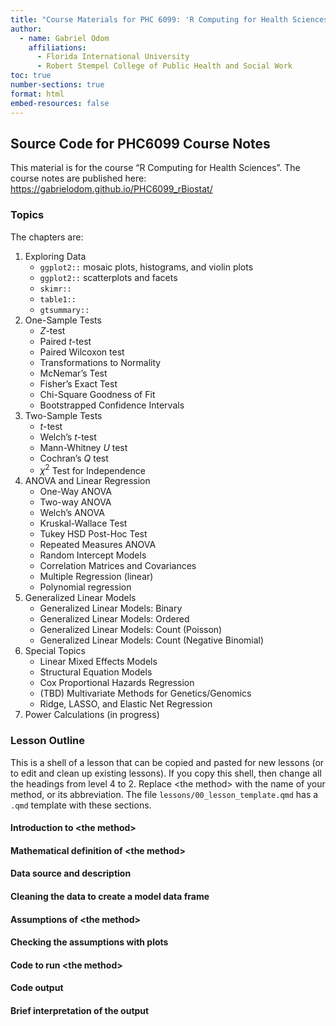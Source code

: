 ```yaml
---
title: "Course Materials for PHC 6099: 'R Computing for Health Sciences'"
author:
  - name: Gabriel Odom
    affiliations:
      - Florida International University
      - Robert Stempel College of Public Health and Social Work
toc: true
number-sections: true
format: html
embed-resources: false
---
```



## Source Code for PHC6099 Course Notes

This material is for the course "R Computing for Health Sciences". The course notes are published here: <https://gabrielodom.github.io/PHC6099_rBiostat/>


### Topics  
The chapters are:

1. Exploring Data  
    - `ggplot2::` mosaic plots, histograms, and violin plots
    - `ggplot2::` scatterplots and facets
    <!-- - `rayshader::` -->
    - `skimr::`
    - `table1::`
    - `gtsummary::`
2. One-Sample Tests  
    - $Z$-test
    - Paired $t$-test
    - Paired Wilcoxon test
    - Transformations to Normality
    - McNemar's Test 
    - Fisher's Exact Test
    - Chi-Square Goodness of Fit
    - Bootstrapped Confidence Intervals
3. Two-Sample Tests  
    - $t$-test
    - Welch's $t$-test
    - Mann-Whitney $U$ test
    - Cochran's $Q$ test
    - $\chi^2$ Test for Independence
4. ANOVA and Linear Regression  
    - One-Way ANOVA
    - Two-way ANOVA
    - Welch's ANOVA
    - Kruskal-Wallace Test
    - Tukey HSD Post-Hoc Test
    - Repeated Measures ANOVA
    - Random Intercept Models
    - Correlation Matrices and Covariances
    - Multiple Regression (linear)
    - Polynomial regression
5. Generalized Linear Models  
    - Generalized Linear Models: Binary
    - Generalized Linear Models: Ordered
    - Generalized Linear Models: Count (Poisson)
    - Generalized Linear Models: Count (Negative Binomial)
6. Special Topics  
    - Linear Mixed Effects Models
    - Structural Equation Models
    - Cox Proportional Hazards Regression
    - (TBD) Multivariate Methods for Genetics/Genomics
    - Ridge, LASSO, and Elastic Net Regression
7. Power Calculations (in progress)


### Lesson Outline
This is a shell of a lesson that can be copied and pasted for new lessons (or to edit and clean up existing lessons). If you copy this shell, then change all the headings from level 4 to 2. Replace \<the method\> with the name of your method, or its abbreviation. The file `lessons/00_lesson_template.qmd` has a `.qmd` template with these sections.

#### Introduction to \<the method\>
#### Mathematical definition of \<the method\>
#### Data source and description
#### Cleaning the data to create a model data frame
#### Assumptions of \<the method\>
#### Checking the assumptions with plots
#### Code to run \<the method\>
#### Code output
#### Brief interpretation of the output


